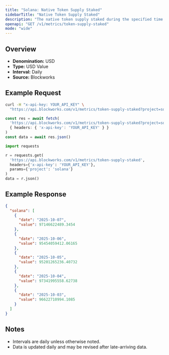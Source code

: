 ```yaml
---
title: "Solana: Native Token Supply Staked"
sidebarTitle: "Native Token Supply Staked"
description: "The native token supply staked during the specified time period for given blockchain."
openapi: "GET /v1/metrics/token-supply-staked"
mode: "wide"
---
```


## Overview

- **Denomination:** USD
- **Type:** USD Value
- **Interval:** Daily
- **Source:** Blockworks

## Example Request

<CodeGroup>

```bash cURL
curl -H "x-api-key: YOUR_API_KEY" \
  "https://api.blockworks.com/v1/metrics/token-supply-staked?project=solana"
```

```typescript TypeScript
const res = await fetch(
  'https://api.blockworks.com/v1/metrics/token-supply-staked?project=solana',
  { headers: { 'x-api-key': 'YOUR_API_KEY' } }
)
const data = await res.json()
```

```python Python
import requests

r = requests.get(
  'https://api.blockworks.com/v1/metrics/token-supply-staked',
  headers={'x-api-key': 'YOUR_API_KEY'},
  params={'project': 'solana'}
)
data = r.json()
```

</CodeGroup>

## Example Response

```json
{
  "solana": [
    {
      "date": "2025-10-07",
      "value": 97146622489.3454
    },
    {
      "date": "2025-10-06",
      "value": 95454059412.06165
    },
    {
      "date": "2025-10-05",
      "value": 95201265236.40732
    },
    {
      "date": "2025-10-04",
      "value": 97341995558.62738
    },
    {
      "date": "2025-10-03",
      "value": 96622710994.1085
    }
  ]
}
```

## Notes
- Intervals are daily unless otherwise noted.
- Data is updated daily and may be revised after late-arriving data.